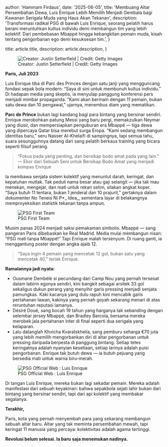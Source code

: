 
  author: 'Hammam Firdaus',
  date: '2025-06-05',
  title:
    'Membuang Altar Persembahan Dewa, Luis Enrique Lebih Memilih Menjadi Gembala bagi Kawanan Serigala Muda yang Haus Akan Tekanan',
  description:
    'Transformasi radikal PSG di bawah Luis Enrique, seorang pelatih harus berani meruntuhkan kultus individu demi membangun tim yang lebih kolektif. Dari pembebasan Mbappé hingga kebangkitan pemain muda, kisah tentang pengorbanan ego demi kesuksesan tim.',
}

  title: article.title,
  description: article.description,
}


<figure style={{ textAlign: 'center' }}>
  <Image src={image} alt="Creator: Justin Setterfield | Credit: Getty Images" />
  <figcaption>Creator: Justin Setterfield | Credit: Getty Images</figcaption>
</figure>

**Paris, Juli 2023**

Luis Enrique tiba di Parc des Princes dengan satu janji yang mengguncang fondasi sepak bola modern: “Saya di sini untuk membunuh kultus individu.” Di hadapan media yang skeptis, ia menyulap panggung konferensi pers menjadi mimbar propaganda. “Kami akan bermain dengan 11 pemain, bukan satu dewa dan 10 pengawal,” ujarnya, menembus diam yang mematikan.

**Parc de Prince** bukan lagi kandang bagi para bintang yang bersinar sendiri. Enrique merobohkan patung Messi yang baru pergi, memakzulkan Neymar yang diusir, dan mempersiapkan penguburan era Mbappé — tiga dewa yang dipercaya Qatar bisa merebut surga Eropa. “Kami sedang membangun identitas baru,” seru Nasser Al-Khelaifi di sampingnya, tapi semua tahu, suara sesungguhnya datang dari sang pelatih berkaus training yang bicara seperti filsuf perang.

> “Fokus pada yang penting, dan bersikap bodo amat pada yang lain.”
> — Ekor dari Sebuah Seni untuk Bersikap Bodo Amat yang menjadi kompas Enrique

Ia membawa senjata sistem kolektif yang menuntut darah, keringat, dan kepatuhan mutlak. Tak peduli nama besar atau gaji selangit — jika tak mau menekan, mengejar, dan mati untuk rekan setim, silakan angkat koper. “Saya butuh 11 tentara, bukan 1 jenderal dan 10 prajurit,” gertaknya dalam dokumenter No Teneis Ni P\*_ Idea_, sementara layar di belakangnya memproyeksikan statistik tekanan tanpa ampun.

<figure style={{ textAlign: 'center' }}>
  <Image src={image1} alt="PSG First Team" />
  <figcaption>PSG First Team</figcaption>
</figure>

Musim panas 2024 menjadi saksi pemakaman simbolis. Mbappé — sang pangeran Paris dibebaskan ke Real Madrid. Media mulai membangun nisan: “PSG mati tanpa Mbappé!” Tapi Enrique malah tersenyum. Di ruang ganti, ia menggantung poster dengan angka ajaib 12.

> “Saya ingin 4 pemain yang mencetak 12 gol, bukan satu yang mencetak 40,” teriak Enrique.

**Ramalannya jadi nyata:**

- Ousmane Dembélé si pecundang dari Camp Nou yang pernah tersesat dalam labirin egonya sendiri, kini bangkit sebagai arsitek 33 gol sekaligus dukun perang yang menyihir garis pressing menjadi senjata pamungkas. Kaki kacanya yang dulu rapuh kini mencabik garis pertahanan lawan, kakinya yang pernah goyah sekarang menari di atas reruntuhan reputasi lamanya.
- Désiré Doué, sang bocah 19 tahun yang harganya tak sebanding dengan selembar jersey Mbappé, dan Bradley Barcola, bersama mereka merobek jala pertahanan Inter di final seperti dua serigala yang kelaparan.
- Lalu datanglah Khvicha Kvaratskhelia, sang pemburu seharga €70 juta yang lebih memilih mengorbankan diri di altar pengorbanan untuk pressing daripada berpesta di panggung bintang. Setiap tetes keringatnya adalah nyanyian kesetiaan, setiap larinya adalah puisi pengorbanan. Enrique tak butuh dewa — ia butuh pejuang yang bersedia mati untuk warna biru-merah.

<figure style={{ textAlign: 'center' }}>
  <Image src={image2} alt="PSG Official Web : Luis Enrique" />
  <figcaption>PSG Official Web : Luis Enrique</figcaption>
</figure>

Di tangan Luis Enrique, mereka bukan lagi sekadar pemain. Mereka adalah manifestasi dari sebuah keyakinan: bahwa sepakbola sejati lahir bukan dari bintang yang bersinar sendiri, tapi dari api kolektif yang membakar segalanya.

**Terakhir,**

Paris, kota yang pernah menyembah para yang sekarang membangun sebuah altar baru. Altar yang tak meminta persembahan mewah, tapi keringat 11 manusia yang percaya: kolektivitas adalah agama tertinggi.

**Revolusi belum selesai. Ia baru saja menemukan nadinya.**
